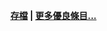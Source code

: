 {{Wikipedia:优良条目/日本－巴西關係}}

<div align="right">
'''[[Portal:巴西/優良條目/存檔|存檔]] | [[Wikipedia:優良條目|更多優良條目...]]'''
</div>